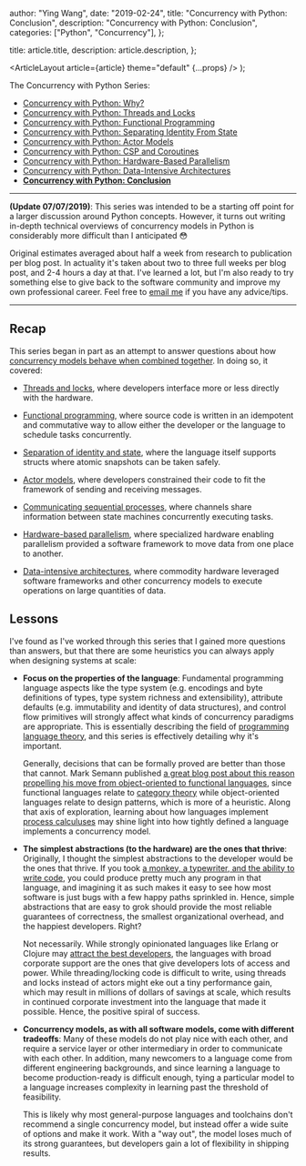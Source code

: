 
  author: "Ying Wang",
  date: "2019-02-24",
  title: "Concurrency with Python: Conclusion",
  description: "Concurrency with Python: Conclusion",
  categories: ["Python", "Concurrency"],
};

  title: article.title,
  description: article.description,
};

  <ArticleLayout article={article} theme="default" {...props} />
);

The Concurrency with Python Series:

- [Concurrency with Python:
  Why?](/posts/2019/01/11/concurrency_with_python_why/)
- [Concurrency with Python: Threads and
  Locks](/posts/2019/01/12/concurrency_with_python_threads_and_locks/)
- [Concurrency with Python: Functional
  Programming](/posts/2019/01/19/concurrency_with_python_functional_programming/)
- [Concurrency with Python: Separating Identity From
  State](/posts/2019/01/26/concurrency_with_python_identity_and_state/)
- [Concurrency with Python: Actor
  Models](/posts/2019/02/02/concurrency_with_python_actor_models/)
- [Concurrency with Python: CSP and
  Coroutines](/posts/2019/02/09/concurrency_with_python_csp_and_coroutines/)
- [Concurrency with Python: Hardware-Based
  Parallelism](/posts/2019/02/16/concurrency_with_python_hardware_based_parallelism/)
- [Concurrency with Python: Data-Intensive
  Architectures](/posts/2019/02/23/concurrency_with_python_data_intensive_architectures/)
- [**Concurrency with Python:
  Conclusion**](/posts/2019/02/24/concurrency_with_python_conclusion/)

---

**(Update 07/07/2019)**: This series was intended to be a starting off point for
a larger discussion around Python concepts. However, it turns out writing
in-depth technical overviews of concurrency models in Python is considerably
more difficult than I anticipated :flushed:

Original estimates averaged about half a week from research to publication per
blog post. In actuality it's taken about two to three full weeks per blog post,
and 2-4 hours a day at that. I've learned a lot, but I'm also ready to try
something else to give back to the software community and improve my own
professional career. Feel free to [email me](mailto:me@yingw787.com) if you have
any advice/tips.

---

## Recap

This series began in part as an attempt to answer questions about how
[concurrency models behave when combined
together](/posts/2019/01/11/concurrency_with_python_why). In doing so, it
covered:

- [Threads and
  locks](/posts/2019/01/12/concurrency_with_python_threads_and_locks/), where
  developers interface more or less directly with the hardware.

- [Functional
  programming](/posts/2019/01/19/concurrency_with_python_functional_programming/),
  where source code is written in an idempotent and commutative way to allow
  either the developer or the language to schedule tasks concurrently.

- [Separation of identity and
  state](/posts/2019/01/26/concurrency_with_python_identity_and_state/), where
  the language itself supports structs where atomic snapshots can be taken
  safely.

- [Actor models](/posts/2019/02/02/concurrency_with_python_actor_models/),
  where developers constrained their code to fit the framework of sending and
  receiving messages.

- [Communicating sequential
  processes](/posts/2019/02/09/concurrency_with_python_csp_and_coroutines/),
  where channels share information between state machines concurrently
  executing tasks.

- [Hardware-based
  parallelism](/posts/2019/02/16/concurrency_with_python_hardware_based_parallelism/),
  where specialized hardware enabling parallelism provided a software
  framework to move data from one place to another.

- [Data-intensive
  architectures](/posts/2019/02/23/concurrency_with_python_data_intensive_architectures/),
  where commodity hardware leveraged software frameworks and other concurrency
  models to execute operations on large quantities of data.

## Lessons

I've found as I've worked through this series that I gained more questions than
answers, but that there are some heuristics you can always apply when designing
systems at scale:

- **Focus on the properties of the language**: Fundamental programming
  language aspects like the type system (e.g. encodings and byte definitions
  of types, type system richness and extensibility), attribute defaults (e.g.
  immutability and identity of data structures), and control flow primitives
  will strongly affect what kinds of concurrency paradigms are appropriate.
  This is essentially describing the field of [programming language
  theory](https://en.wikipedia.org/wiki/Programming_language_theory), and this
  series is effectively detailing why it's important.

  Generally, decisions that can be formally proved are better than those that
  cannot. Mark Semann published [a great blog post about this reason
  propelling his move from object-oriented to functional
  languages](https://blog.ploeh.dk/2017/10/04/from-design-patterns-to-category-theory/),
  since functional languages relate to [category
  theory](https://en.wikipedia.org/wiki/Category_theory) while object-oriented
  languages relate to design patterns, which is more of a heuristic. Along
  that axis of exploration, learning about how languages implement [process
  calculuses](https://en.wikipedia.org/wiki/Process_calculus) may shine light
  into how tightly defined a language implements a concurrency model.

- **The simplest abstractions (to the hardware) are the ones that thrive**:
  Originally, I thought the simplest abstractions to the developer would be
  the ones that thrive. If you took [a monkey, a typewriter, and the ability
  to write code](https://en.wikipedia.org/wiki/Infinite_monkey_theorem), you
  could produce pretty much any program in that language, and imagining it as
  such makes it easy to see how most software is just bugs with a few happy
  paths sprinkled in. Hence, simple abstractions that are easy to grok should
  provide the most reliable guarantees of correctness, the smallest
  organizational overhead, and the happiest developers. Right?

  Not necessarily. While strongly opinionated languages like Erlang or Clojure
  may [attract the best developers](http://www.paulgraham.com/pypar.html), the
  languages with broad corporate support are the ones that give developers
  lots of access and power. While threading/locking code is difficult to
  write, using threads and locks instead of actors might eke out a tiny
  performance gain, which may result in millions of dollars of savings at
  scale, which results in continued corporate investment into the language
  that made it possible. Hence, the positive spiral of success.

- **Concurrency models, as with all software models, come with different
  tradeoffs**: Many of these models do not play nice with each other, and
  require a service layer or other intermediary in order to communicate with
  each other. In addition, many newcomers to a language come from different
  engineering backgrounds, and since learning a language to become
  production-ready is difficult enough, tying a particular model to a language
  increases complexity in learning past the threshold of feasibility.

  This is likely why most general-purpose languages and toolchains don't
  recommend a single concurrency model, but instead offer a wide suite of
  options and make it work. With a "way out", the model loses much of its
  strong guarantees, but developers gain a lot of flexibility in shipping
  results.

<br />
